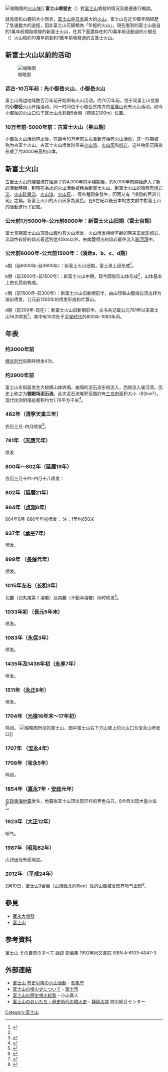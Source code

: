 [[File:Fujisan_Hongū_Sengen_Taisha_Volcanic_bomb.jpg|缩略图]]的[[火山弹|火山弹]]]]
'''富士山噴發史'''（{{lang-ja|富士山の噴火史，ふじさんのふんかし}}）對[[富士山|富士山]]噴發的情況及變遷進行概說。
	
就高度和山體的大小而言，[[富士山|富士山]]是[[日本|日本]]最大的[[火山|火山]]。富士山在近10萬年間經歷了急速變大的過程，因此富士山可歸類為「年輕的火山」。現在看到的富士山是自約1萬年前開始噴發的新富士火山，在其下面還存在約70萬年前活動過的小御岳（{{lang-ja|こみたけ}}）火山和約10萬年前到約1萬年前噴發過的古富士火山。

== 新富士火山以前的活动 ==
[[File:Mount_Fuji_20170330_(Japanese).svg|缩略图]]

=== 远古-10万年前：先小御岳火山、小御岳火山 ===
富士山周边地域数百万年前开始即有火山活动。约70万年前，位于现富士山位置的'''小御岳'''火山开始活动。同一时间位于小御岳东南方的[[爱鹰山|爱鷹山]]也有火山活动。如今小御岳的火山口位于富士山北斜面5合目（標高2300m）位置。

=== 10万年前-5000年前：古富士火山（星山期） ===
小御岳火山活动停止後，在距今10万年前左右重新开始有火山活动，这一时期被称为古富士火山。古富士火山喷发时带来[[火山渣|火山渣]]、[[火山灰|火山灰]]和[[熔岩|熔岩]]，这些物质沉降後形成了约3000米高的山体。

== 新富士火山 ==
古富士火山的熔岩流在經過了約4,000年的平穩期後，約5,000年前開始進入了新的活動時期，到現在為止的火山活動被稱為新富士火山。新富士火山的噴發有[[熔岩|熔岩流]]、[[火山碎屑流|火山碎屑流]]、[[火山渣|火山渣]]、[[火山灰|火山灰]]、{{Link-ja|山体崩坏|山体崩壊}}、{{Link-ja|側火山|側火山}}等各種現象發生，因而又有「噴發的百貨公司」之稱。新富士火山的火山灰多為黑色。在8世紀以後日本的古文獻中對富士山的活動進行了記載。

=== 公元前1万5000年-公元前6000年：新富士火山旧期（富士宫期） ===
富士宮期富士山山顶及山腹均有火山喷发，火山喷发持续不断的带来玄武质熔岩，流动性较好的熔岩最远到达40km以外，由南麓喷出的熔岩最终流入[[骏河湾|骏河湾]]中。

=== 公元前6000年-公元前1500年：（須走a、b、c、d期） ===
a期（前6000年-前3600年）：新富士火山旧期，富士黑土层形成<ref name=":0">{{Cite web|title=新たに分かった富士火山，最近 4000 年間の噴火史|url=http://www.kazan-g.sakura.ne.jp/J/koukai/04/4.pdf|accessdate=|author=山元孝広|date=|format=|publisher=|language=ja|archive-date=2016-03-05|archive-url=https://web.archive.org/web/20160305041526/http://www.kazan-g.sakura.ne.jp/J/koukai/04/4.pdf|dead-url=no}}</ref>。

b期（前3600年-前1500年）：新富士火山中期，现今圆锥形山体形成<ref name=":0" />，山体基本上由玄武岩构成。

c期（前1500年-前300年）：新富士火山旧新期前半，由山顶和山腹熔岩流出转为熔岩喷发，公元前1300年的喷发形成{{Link-ja|大室山|大室山 (静岡県)}}和片蓋山。

d期（前300年-现在）：新富士火山旧新期前半。古书共记载公元781年以来富士山16次喷发<ref>{{Cite web|title=富士山の歴史時代の噴火史年表|url=http://sk01.ed.shizuoka.ac.jp/koyama/public_html/Fuji/fujid/fig1.html|accessdate=|author=|date=|format=|publisher=静岡大学教育学部総合科学教室|language=ja|archive-date=2016-03-22|archive-url=https://web.archive.org/web/20160322075536/http://sk01.ed.shizuoka.ac.jp/koyama/public_html/Fuji/fujid/fig1.html|dead-url=no}}</ref>，其中有10次处于[[平安时代|平安时代]]的800年-1083年间。

== 年表 ==

=== 约3000年前 ===
[[繩紋時代|绳文时代]]后期共喷发4次。

=== 约2900年前 ===
富士山东斜面发生大规模山体坍塌，崩塌的泥石流东侧流入{{Link-ja|足柄平野|足柄平野}}，西侧流入骏河湾，历史上称之为'''御殿场泥石流'''。此次泥石流堆积范围约有[[三島市|三岛市]]面积大小（62km²）。现代估测坍塌总面积约为1.76平方千米<ref>{{Cite web|title=富士山の大規模噴火と山体崩壊|url=http://www.kazan-g.sakura.ne.jp/J/koukai/04/3.pdf|accessdate=|author=宮地直道|date=|format=|publisher=|language=ja|archive-date=2018-11-20|archive-url=https://web.archive.org/web/20181120162224/http://www.kazan-g.sakura.ne.jp/J/koukai/04/3.pdf|dead-url=no}}</ref>。

=== 482年（清寧天皇三年） ===
农历三月-四月喷发<ref>{{Cite book|title=富士山の歴史噴火総覧|last=荒牧重雄・藤井敏嗣・中田節也・宮地直道|first=|publisher=山梨県環境科学研究所|year=119-136|isbn=|location=|pages=}}</ref>。
{{Quotation|清寧天皇三年壬戌三・四月、富士浅間山烧崩、黒煙聳天、熱灰頻降、三農營絶、五穀不熟、依之帝臣驚騷、人民愁歎|走湯山縁起|}}

=== 781年 （[[天應_(光仁天皇)|天應]]元年） ===
喷发

=== 800年〜802年（[[延曆|延曆]]19年） ===
农历三月十四-四月十八喷发：{{Link-ja|延暦大喷发|延暦大噴火}}
{{Quotation|自去三月十四日迄四月十八日、富士山巅自烧、昼則烟气暗瞑、夜則火花照天、其声若雷、灰下如雨、山下川水皆紅色也|[[日本纪略|日本纪略]]|}}

=== 802年（延曆21年） ===
{{Quotation|駿河国富士山、昼夜恒燎、砂礫如霰者、求之卜筮、占曰、于疫、宜令两国加鎮謝、及读经以攘灾殃||}}{{Quotation|五月、甲戌、废[[相模国|相模国]]足柄路開[[箱根|筥荷]]途、以富士烧砕石塞道也||}}

=== 864年（[[貞觀_(清和天皇)|贞观]]6年） ===
864年6月-866年年初喷发：{{Link-ja|贞观大喷发|貞観大噴火}}
{{Quotation|富士郡正三位浅間大神大山火、其勢甚熾、焼山方一二許里。
光炎高二十許丈、大有声如雷、地震三度。歴十余日、火猶不滅。焦岩崩嶺、沙石如雨、煙雲鬱蒸、人不得近。大山西北、有'''本栖水海'''（みずうみ）、所焼岩石、流埋海中、遠三十許里、广三四許里、高二三許丈。火焰遂属'''甲斐国'''堺。|[[日本三代实录|日本三代实录]](5月25日)|}}
注：1里约650米
{{Quotation|'''駿河国'''富士大山、忽有暴火、焼砕崗巒、草木焦殺。土鑠石流、埋八代郡本栖并剗两水海。水熱如湯、魚鼈皆死。百姓居宅、与海共埋、或有宅無人、其数難記。两海以東、亦有水海、名曰'''河口海'''；火焰赴向'''河口海、本栖、剗'''等海。未焼埋之前、地大震動、雷電暴雨、雲霧晦冥、山野難弁、然後有此灾異焉。|[[日本三代实录|日本三代实录]](7月17日)|}}

=== 937年（[[承平_(朱雀天皇)|承平]]7年） ===
喷发。
{{Quotation|甲斐国言、駿河国富士山神火埋水海|[[日本紀略|日本紀略]](承平7年旧曆11月某日)|}}

=== 999年 （[[長保|長保]]元年） ===
喷发。

=== 1015年左右（[[長和_(年號)|长和]]3年） ===
北麓（剑丸尾第１溶岩）及南麓（不動泽溶岩）同时喷发<ref>{{Cite web|title=富士山：西暦１０１５年ごろ、２カ所で同時期に噴火か|url=https://mainichi.jp/articles/20170510/k00/00m/040/084000c|accessdate=2020-03-31|author=|date=2017年5月9日|format=|work=|publisher=毎日新聞|language=ja|archive-date=2017-05-09|archive-url=https://web.archive.org/web/20170509165138/https://mainichi.jp/articles/20170510/k00/00m/040/084000c|dead-url=no}}</ref>。

=== 1033年初 （[[長元|長元]]5年末） ===
喷发。

=== 1083年（[[永保|永保]]3年） ===
喷发。

=== 1435年及1436年初（[[永享|永享]]7年） ===
喷发。

=== 1511年（[[永正|永正]]8年） ===
喷发。

=== 1704年（[[元祿|元禄]]16年末〜17年初） ===
鸣动。
[[File:Mount_Hoei_from_Jurigi.jpg|缩略图]]所见的富士山，图中富士山右下方山坡上的火山口为宝永山喷发口]]

=== 1707年 （[[寶永|宝永]]4年） ===
{{Main|宝永大喷发}}

=== 1708年（宝永5年） ===
鸣动。

=== 1854年（[[嘉永_(日本)|嘉永]]7年・[[安政|安政]]元年） ===
[[安政東海地震|安政東海地震]]发生，地震後富士山顶出现异样的黑色乌云，8合目出现大量火焰<ref>{{Cite book|title=富士山の噴火 万葉集から現代まで|last=つじよしのぶ|first=|publisher=築地書館|year=1992年|isbn=|location=|pages=}}</ref>。

=== 1923年（[[大正|大正]]12年） ===
喷气。

=== 1987年（[[昭和|昭和]]62年） ===
山顶出现有感地震。

=== 2012年 （[[平成|平成]]24年） ===
2月10日，富士山3合目（山頂西北約6km）处的山腹被发现有喷气出现<ref>{{Cite web|title=第125回火山噴火予知連絡会 全国の火山活動の評価|url=http://www.jma.go.jp/jma/press/1303/12b/yochiren130312-2.pdf|accessdate=|author=|date=2013年3月12日|format=|publisher=気象庁|language=ja|archive-date=2021年1月21日|archive-url=https://web.archive.org/web/20210121224845/https://www.jma.go.jp/jma/press/1303/12b/yochiren130312-2.pdf|dead-url=no}}</ref>。

== 參見 ==
*[[寶永大噴發|寶永大噴發]]
*[[富士山|富士山]]

== 参考資料 ==
富士山 その自然のすべて 諏訪 彰編集 1992年同文書院 ISBN 4-8103-4047-3<references />
== 外部連結 ==
* [https://www.data.jma.go.jp/svd/vois/data/tokyo/314_Fujisan/314_history.html 富士山 有史以降の火山活動] {{Wayback|url=https://www.data.jma.go.jp/svd/vois/data/tokyo/314_Fujisan/314_history.html |date=20210801113851 }} - [[気象庁|気象庁]]{{Language icon|ja}}
* [https://www.city.fuji.shizuoka.jp/safety/c0107/fmervo000000oxtb.html 富士山の噴火史について] {{Wayback|url=https://www.city.fuji.shizuoka.jp/safety/c0107/fmervo000000oxtb.html |date=20220318034341 }} - [[富士市|富士市]]{{Language icon|ja}}
* [https://www.mfri.pref.yamanashi.jp/yies/fujikazan/original/P119-136.pdf 富士山の歴史噴火総覧] {{Wayback|url=https://www.mfri.pref.yamanashi.jp/yies/fujikazan/original/P119-136.pdf |date=20211221094121 }} - 小山真人{{Language icon|ja}}
* [https://www.cnh.shizuoka.ac.jp/research/barchive/mtfuji/002-2/ 富士山のおいたち・歴史時代の噴火史] {{Wayback|url=https://www.cnh.shizuoka.ac.jp/research/barchive/mtfuji/002-2/ |date=20210418150134 }} - [[静岡大学|静岡大学]] 防災総合センター{{Language icon|ja}}
{{富士山}}
[[Category:富士山|Category:富士山]]